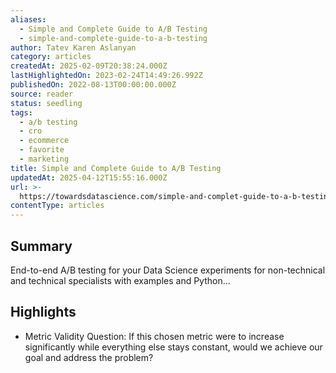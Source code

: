 ```yaml
---
aliases:
  - Simple and Complete Guide to A/B Testing
  - simple-and-complete-guide-to-a-b-testing
author: Tatev Karen Aslanyan
category: articles
createdAt: 2025-02-09T20:38:24.000Z
lastHighlightedOn: 2023-02-24T14:49:26.992Z
publishedOn: 2022-08-13T00:00:00.000Z
source: reader
status: seedling
tags:
  - a/b testing
  - cro
  - ecommerce
  - favorite
  - marketing
title: Simple and Complete Guide to A/B Testing
updatedAt: 2025-04-12T15:55:16.000Z
url: >-
  https://towardsdatascience.com/simple-and-complet-guide-to-a-b-testing-c34154d0ce5a
contentType: articles
---
```

## Summary

End-to-end A/B testing for your Data Science experiments for non-technical and technical specialists with examples and Python…

## Highlights

- Metric Validity Question: If this chosen metric were to increase significantly while everything else stays constant, would we achieve our goal and address the problem?
